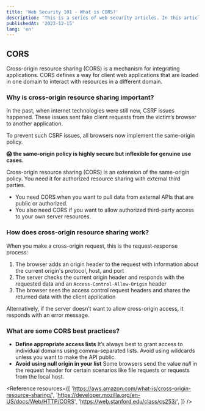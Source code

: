```yaml
---
title: 'Web Security 101 - What is CORS?'
description: 'This is a series of web security articles. In this article, I will explain what I learned about CORS'
publishedAt: '2023-12-15'
lang: 'en'
---
```


## CORS

Cross-origin resource sharing (CORS) is a mechanism for integrating applications. CORS defines a way for client web applications that are loaded in one domain to interact with resources in a different domain.

### Why is cross-origin resource sharing important?

In the past, when internet technologies were still new, CSRF issues happened. These issues sent fake client requests from the victim’s browser to another application.

To prevent such CSRF issues, all browsers now implement the same-origin policy.

**😱 the same-origin policy is highly secure but inflexible for genuine use cases.**

Cross-origin resource sharing (CORS) is an extension of the same-origin policy. You need it for authorized resource sharing with external third parties.

- You need CORS when you want to pull data from external APIs that are public or authorized.
- You also need CORS if you want to allow authorized third-party access to your own server resources.

### How does cross-origin resource sharing work?

When you make a cross-origin request, this is the request-response process:

1. The browser adds an origin header to the request with information about the current origin's protocol, host, and port
2. The server checks the current origin header and responds with the requested data and an `Access-Control-Allow-Origin` header
3. The browser sees the access control request headers and shares the returned data with the client application

Alternatively, if the server doesn’t want to allow cross-origin access, it responds with an error message.

### What are some CORS best practices?

- **Define appropriate access lists**
  It’s always best to grant access to individual domains using comma-separated lists. Avoid using wildcards unless you want to make the API public.
- **Avoid using null origin in your list**
  Some browsers send the value *null* in the request header for certain scenarios like file requests or requests from the local host.

<Reference
  resources={[
    'https://aws.amazon.com/what-is/cross-origin-resource-sharing/',
    'https://developer.mozilla.org/en-US/docs/Web/HTTP/CORS',
    'https://web.stanford.edu/class/cs253/',
  ]}
/>
